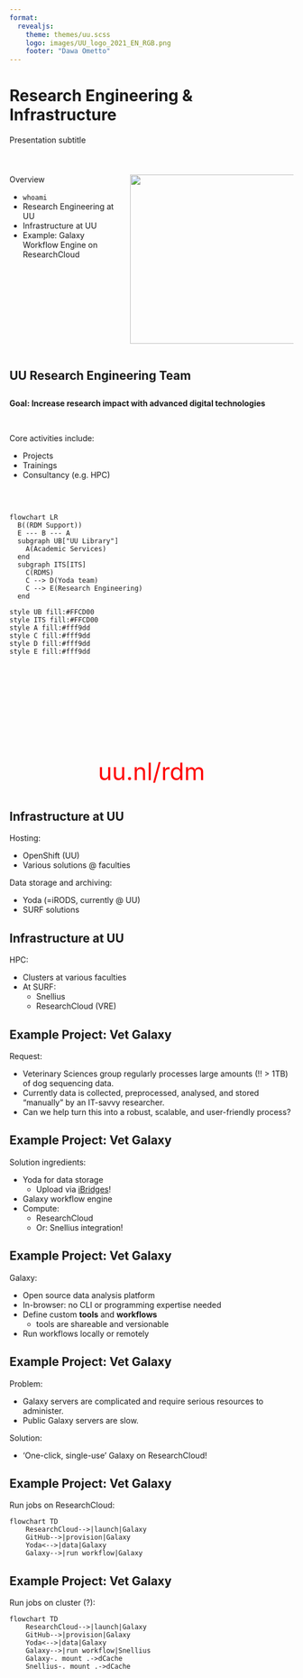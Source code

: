 ```yaml
--- 
format: 
  revealjs:
    theme: themes/uu.scss
    logo: images/UU_logo_2021_EN_RGB.png
    footer: "Dawa Ometto"
---
```


# Research Engineering & Infrastructure  {data-background-color="#FFCD00"}

::: {.r-stack}
Presentation subtitle
:::

::: {.footer}
:::

# {data-background-color="#FFCD00"}

:::::::::::::: {.columns}

::: {.column width="40%"}

::: {.subtitle}

Overview

:::
* `whoami`
* Research Engineering at UU
* Infrastructure at UU
* Example: Galaxy Workflow Engine on ResearchCloud
:::
::: {.column width="60%"}
![](images/image.jpg){fig-align="right" width="300"}
:::
::::::::::::::


## UU Research Engineering Team

::: {style="text-align: left; margin-top: 2em"}
**Goal: Increase research impact with advanced digital technologies**

<br>

Core activities include:

- Projects
- Trainings
- Consultancy (e.g. HPC)
:::

##

<br>
```mermaid
flowchart LR
  B((RDM Support))
  E --- B --- A
  subgraph UB["UU Library"]
    A(Academic Services)
  end
  subgraph ITS[ITS]
    C(RDMS)
    C --> D(Yoda team)
    C --> E(Research Engineering)
  end

style UB fill:#FFCD00
style ITS fill:#FFCD00
style A fill:#fff9dd
style C fill:#fff9dd
style D fill:#fff9dd
style E fill:#fff9dd
```

::: {style="text-align: center; margin-top: 180px; font-size: 3em; color: red;"}

uu.nl/rdm

:::

## Infrastructure at UU
::: {.theme-section}

Hosting:

- OpenShift (UU)
- Various solutions @ faculties

Data storage and archiving:

- Yoda (=iRODS, currently @ UU)
- SURF solutions

:::

## Infrastructure at UU
::: {.theme-section}

HPC:

- Clusters at various faculties
- At SURF:
  - Snellius
  - ResearchCloud (VRE)

:::
## Example Project: Vet Galaxy
::: {.theme-section}

Request:

- Veterinary Sciences group regularly processes large amounts (!! > 1TB) of dog sequencing data.
- Currently data is collected, preprocessed, analysed, and stored "manually" by an IT-savvy researcher.
- Can we help turn this into a robust, scalable, and user-friendly process?
  
:::

## Example Project: Vet Galaxy
::: {.theme-section}

Solution ingredients:

- Yoda for data storage
  - Upload via [iBridges](https://github.com/UtrechtUniversity/ibridges)!
- Galaxy workflow engine
- Compute:
  - ResearchCloud
  - Or: Snellius integration!

:::

## Example Project: Vet Galaxy
::: {.theme-section}

Galaxy:

* Open source data analysis platform
* In-browser: no CLI or programming expertise needed
* Define custom **tools** and **workflows**
  * tools are shareable and versionable
* Run workflows locally or remotely

:::

## Example Project: Vet Galaxy
::: {.theme-section}

Problem:

- Galaxy servers are complicated and require serious resources to administer.
- Public Galaxy servers are slow.

Solution:

- 'One-click, single-use' Galaxy on ResearchCloud!

:::

## Example Project: Vet Galaxy
::: {.theme-section}

Run jobs on ResearchCloud:

```mermaid
flowchart TD
    ResearchCloud-->|launch|Galaxy
    GitHub-->|provision|Galaxy
    Yoda<-->|data|Galaxy
    Galaxy-->|run workflow|Galaxy
```

:::

## Example Project: Vet Galaxy
::: {.theme-section}

Run jobs on cluster (?):

```mermaid

flowchart TD
    ResearchCloud-->|launch|Galaxy
    GitHub-->|provision|Galaxy
    Yoda<-->|data|Galaxy
    Galaxy-->|run workflow|Snellius
    Galaxy-. mount .->dCache
    Snellius-. mount .->dCache
```

:::
